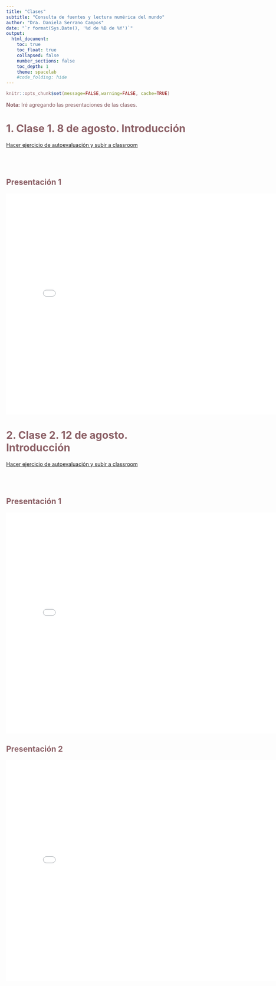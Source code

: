 ```yaml
---
title: "Clases"
subtitle: "Consulta de fuentes y lectura numérica del mundo"
author: "Dra. Daniela Serrano Campos"
date: "`r format(Sys.Date(), '%d de %B de %Y')`"
output:
  html_document:
    toc: true
    toc_float: true
    collapsed: false
    number_sections: false
    toc_depth: 1
    theme: spacelab
    #code_folding: hide
---
```

<style type="text/css">


.navbar {
  background-color: #CD8C95; /* Cambia este valor para ajustar el color del cintillo */
  border-color: #8B5F65; /* Opcional: cambia también el color del borde si es necesario */
}

.navbar-default .navbar-nav > li > a {
  color: #8B5F65; /* Cambia este valor para ajustar el color del texto en las etiquetas de las secciones */
}

#TOC {
  color: #8B5F65; 
}

.list-group-item.active, .list-group-item.active:focus, .list-group-item.active:hover {
    z-index: 2;
    color: #8B5F65;
    background-color: #EEDFCC;
    border-color: #8B5F65;
}

/* Cambia el color del título */
h1.title {
  color: #8B5F65; /* Azul claro - puedes cambiar este color */
}

/* Cambia el color del subtítulo */
h4.subtitle {
  color: #8B5F65; /* Azul acero - puedes cambiar este color */
}

/* Opcional: Cambia el color del autor */
h5.author {
  color: #8B5F65; /* Azul pizarra medio - puedes cambiar este color */
}

/* Opcional: Cambia el color de la fecha */
h5.date {
  color: #8B5F65; /* Verde oscuro - puedes cambiar este color */
}

</style>

<div style="color:#8B5F65;">

```r
knitr::opts_chunk$set(message=FALSE,warning=FALSE, cache=TRUE)
```
**Nota:** Iré agregando las presentaciones de las clases.


# 1. Clase 1. 8 de agosto. Introducción
[Hacer ejercicio de autoevaluación y subir a classroom](https://uapa.cuaieed.unam.mx/sites/default/files/minisite/static/5955012c-005c-4441-b3a3-e9868a0cf8d1/contenido/index.html) 
<br><br>
<br><br>

## Presentación 1
<iframe src="intro_met_ccss.html" style="width: 800px; height: 600px; border: none;"></iframe>

# 2. Clase 2. 12 de agosto. Introducción
[Hacer ejercicio de autoevaluación y subir a classroom](https://uapa.cuaieed.unam.mx/sites/default/files/minisite/static/5955012c-005c-4441-b3a3-e9868a0cf8d1/contenido/index.html) 
<br><br>
<br><br>

## Presentación 1
<iframe src="Gerring_2014_cap2.html" style="width: 800px; height: 600px; border: none;"></iframe>

## Presentación 2
<iframe src="Gerring_2014_cap3.html" style="width: 800px; height: 600px; border: none;"></iframe>